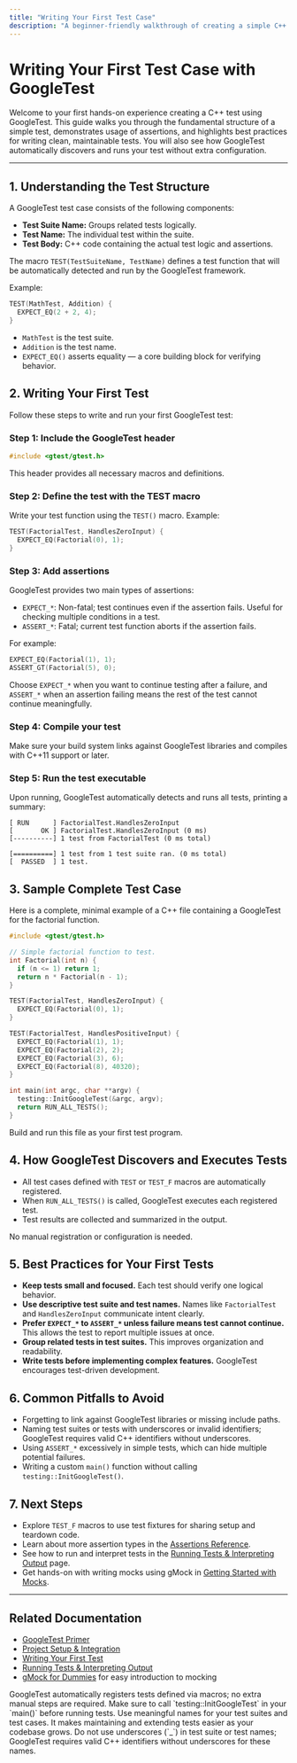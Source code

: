 ```yaml
---
title: "Writing Your First Test Case"
description: "A beginner-friendly walkthrough of creating a simple C++ test with GoogleTest: test structure, assertions, and best practices. Includes a sample test code block and notes how test discovery and execution work out-of-the-box."
---
```


# Writing Your First Test Case with GoogleTest

Welcome to your first hands-on experience creating a C++ test using GoogleTest. This guide walks you through the fundamental structure of a simple test, demonstrates usage of assertions, and highlights best practices for writing clean, maintainable tests. You will also see how GoogleTest automatically discovers and runs your test without extra configuration.

---

## 1. Understanding the Test Structure

A GoogleTest test case consists of the following components:

- **Test Suite Name:** Groups related tests logically.
- **Test Name:** The individual test within the suite.
- **Test Body:** C++ code containing the actual test logic and assertions.

The macro `TEST(TestSuiteName, TestName)` defines a test function that will be automatically detected and run by the GoogleTest framework.

Example:

```cpp
TEST(MathTest, Addition) {
  EXPECT_EQ(2 + 2, 4);
}
```

- `MathTest` is the test suite.
- `Addition` is the test name.
- `EXPECT_EQ()` asserts equality — a core building block for verifying behavior.


## 2. Writing Your First Test

Follow these steps to write and run your first GoogleTest test:

### Step 1: Include the GoogleTest header

```cpp
#include <gtest/gtest.h>
```

This header provides all necessary macros and definitions.

### Step 2: Define the test with the TEST macro

Write your test function using the `TEST()` macro.
Example:

```cpp
TEST(FactorialTest, HandlesZeroInput) {
  EXPECT_EQ(Factorial(0), 1);
}
```

### Step 3: Add assertions

GoogleTest provides two main types of assertions:

- `EXPECT_*`: Non-fatal; test continues even if the assertion fails. Useful for checking multiple conditions in a test.
- `ASSERT_*`: Fatal; current test function aborts if the assertion fails.

For example:

```cpp
EXPECT_EQ(Factorial(1), 1);
ASSERT_GT(Factorial(5), 0);
```

Choose `EXPECT_*` when you want to continue testing after a failure, and `ASSERT_*` when an assertion failing means the rest of the test cannot continue meaningfully.

### Step 4: Compile your test

Make sure your build system links against GoogleTest libraries and compiles with C++11 support or later.

### Step 5: Run the test executable

Upon running, GoogleTest automatically detects and runs all tests, printing a summary:

```
[ RUN      ] FactorialTest.HandlesZeroInput
[       OK ] FactorialTest.HandlesZeroInput (0 ms)
[----------] 1 test from FactorialTest (0 ms total)

[==========] 1 test from 1 test suite ran. (0 ms total)
[  PASSED  ] 1 test.
```


## 3. Sample Complete Test Case

Here is a complete, minimal example of a C++ file containing a GoogleTest for the factorial function.

```cpp
#include <gtest/gtest.h>

// Simple factorial function to test.
int Factorial(int n) {
  if (n <= 1) return 1;
  return n * Factorial(n - 1);
}

TEST(FactorialTest, HandlesZeroInput) {
  EXPECT_EQ(Factorial(0), 1);
}

TEST(FactorialTest, HandlesPositiveInput) {
  EXPECT_EQ(Factorial(1), 1);
  EXPECT_EQ(Factorial(2), 2);
  EXPECT_EQ(Factorial(3), 6);
  EXPECT_EQ(Factorial(8), 40320);
}

int main(int argc, char **argv) {
  testing::InitGoogleTest(&argc, argv);
  return RUN_ALL_TESTS();
}
```

Build and run this file as your first test program.


## 4. How GoogleTest Discovers and Executes Tests

- All test cases defined with `TEST` or `TEST_F` macros are automatically registered.
- When `RUN_ALL_TESTS()` is called, GoogleTest executes each registered test.
- Test results are collected and summarized in the output.

No manual registration or configuration is needed.


## 5. Best Practices for Your First Tests

- **Keep tests small and focused.** Each test should verify one logical behavior.
- **Use descriptive test suite and test names.** Names like `FactorialTest` and `HandlesZeroInput` communicate intent clearly.
- **Prefer `EXPECT_*` to `ASSERT_*` unless failure means test cannot continue.** This allows the test to report multiple issues at once.
- **Group related tests in test suites.** This improves organization and readability.
- **Write tests before implementing complex features.** GoogleTest encourages test-driven development.


## 6. Common Pitfalls to Avoid

- Forgetting to link against GoogleTest libraries or missing include paths.
- Naming test suites or tests with underscores or invalid identifiers; GoogleTest requires valid C++ identifiers without underscores.
- Using `ASSERT_*` excessively in simple tests, which can hide multiple potential failures.
- Writing a custom `main()` function without calling `testing::InitGoogleTest()`.


## 7. Next Steps

- Explore `TEST_F` macros to use test fixtures for sharing setup and teardown code.
- Learn about more assertion types in the [Assertions Reference](../api-reference/core-testing-api/assertions.md).
- See how to run and interpret tests in the [Running Tests & Interpreting Output](../getting-started/configuring-using-tests/running-tests-validate-output.md) page.
- Get hands-on with writing mocks using gMock in [Getting Started with Mocks](../guides/mocking-and-advanced-scenarios/mocking-basics.md).


---

## Related Documentation

- [GoogleTest Primer](../getting-started/prep-requirements-installation/prerequisites-requirements.md)
- [Project Setup & Integration](../getting-started/configuring-using-tests/project-setup-integration.md)
- [Writing Your First Test](../guides/core-testing-workflows/writing-basic-tests.md)
- [Running Tests & Interpreting Output](../getting-started/configuring-using-tests/running-tests-validate-output.md)
- [gMock for Dummies](../docs/gmock_for_dummies.md) for easy introduction to mocking


<Info>
GoogleTest automatically registers tests defined via macros; no extra manual steps are required. Make sure to call `testing::InitGoogleTest` in your `main()` before running tests.
</Info>

<Tip>
Use meaningful names for your test suites and test cases. It makes maintaining and extending tests easier as your codebase grows.
</Tip>

<Warning>
Do not use underscores (`_`) in test suite or test names; GoogleTest requires valid C++ identifiers without underscores for these names.
</Warning>

